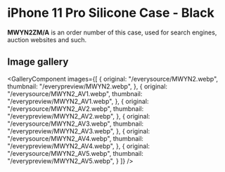 
# iPhone 11 Pro Silicone Case - Black

<Callout type='info' emoji='👉🏻'>**MWYN2ZM/A** is an order number of this case, used for search engines, auction websites and such.</Callout>

## Image gallery

<GalleryComponent
    images={[
      {
        original: "/everysource/MWYN2.webp",
        thumbnail: "/everypreview/MWYN2.webp",
      },
      {
        original: "/everysource/MWYN2_AV1.webp",
        thumbnail: "/everypreview/MWYN2_AV1.webp",
      },
      {
        original: "/everysource/MWYN2_AV2.webp",
        thumbnail: "/everypreview/MWYN2_AV2.webp",
      },
      {
        original: "/everysource/MWYN2_AV3.webp",
        thumbnail: "/everypreview/MWYN2_AV3.webp",
      },
      {
        original: "/everysource/MWYN2_AV4.webp",
        thumbnail: "/everypreview/MWYN2_AV4.webp",
      },
      {
        original: "/everysource/MWYN2_AV5.webp",
        thumbnail: "/everypreview/MWYN2_AV5.webp",
      }
    ]}
  />
